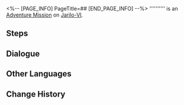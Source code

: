 <%-- [PAGE_INFO]
PageTitle=##
[END_PAGE_INFO] --%>
{{Stub|Dialogue.}}
{{Mission Infobox
|id            = 4040151
|title         = 
|image         = <!--Mission .png-->
|type          = Adventure
|event_name    = 
|chapter       = 
|requirements  = 
* [[Trailblaze Mission]] ''[[Lingering Shadows]]'' completed
* {{cx}}<!--Hidden Exploration Objective ID 4040101--> completed
|summary       = <!--official mission summary from Fate's Atlas-->
|characters    = Trailblazer; Voice of a Strange Woman
|startLocation = [[Jarilo-VI]] - [[Backwater Pass]]
|world         = Jarilo-VI
|area          = Backwater Pass
|prev          = 
|next          = 
|rewards       = Shield (Item)*20; A Call From The Fragmentum*1 { text = A Call From The Fragmentum: Clues From the Conversation }
}}
'''''''''' is an [[Adventure Mission]] on [[Jarilo-VI]].

==Steps==


<!--
==Gameplay Notes==

--><!--
==Trial Character==

-->
==Dialogue==
{{Stub Dialogue}}
{{Dialogue Start}}
:{{tx}}
{{Dialogue End}}

==Other Languages==
{{Other Languages
|en   = 
|zhs  = 
|zht  = 
|ja   = 
|ko   = 
|es   = 
|fr   = 
|ru   = 
|th   = 
|vi   = 
|de   = 
|id   = 
|pt   = 
}}

==Change History==
{{Change History|1.0}}
